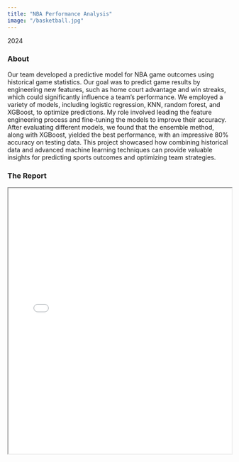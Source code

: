 ```yaml
---
title: "NBA Performance Analysis"
image: "/basketball.jpg"
---
```


2024

### About

Our team developed a predictive model for NBA game outcomes using historical game statistics. Our goal was to predict game results by engineering new features, such as home court advantage and win streaks, which could significantly influence a team’s performance. We employed a variety of models, including logistic regression, KNN, random forest, and XGBoost, to optimize predictions. My role involved leading the feature engineering process and fine-tuning the models to improve their accuracy. After evaluating different models, we found that the ensemble method, along with XGBoost, yielded the best performance, with an impressive 80% accuracy on testing data. This project showcased how combining historical data and advanced machine learning techniques can provide valuable insights for predicting sports outcomes and optimizing team strategies.

### The Report

<iframe src="../project_files/NBA Prediction (Final).pdf" width="100%" height="600px">

</iframe>
